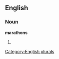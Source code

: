 
==English==

===Noun===
'''marathons'''

# {{plural of|[[marathon]]}}

[[Category:English plurals]]